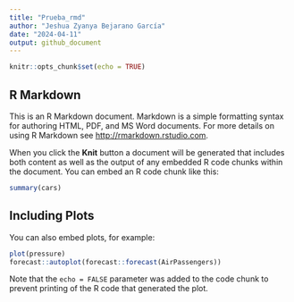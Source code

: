 ---
title: "Prueba_rmd"
author: "Jeshua Zyanya Bejarano García"
date: "2024-04-11"
output: github_document
---

```{r setup, include=FALSE}
knitr::opts_chunk$set(echo = TRUE)
```

## R Markdown

This is an R Markdown document. Markdown is a simple formatting syntax for authoring HTML, PDF, and MS Word documents. For more details on using R Markdown see <http://rmarkdown.rstudio.com>.

When you click the **Knit** button a document will be generated that includes both content as well as the output of any embedded R code chunks within the document. You can embed an R code chunk like this:

```{r cars}
summary(cars)
```

## Including Plots

You can also embed plots, for example:

```{r pressure, echo=FALSE}
plot(pressure)
forecast::autoplot(forecast::forecast(AirPassengers))
```

Note that the `echo = FALSE` parameter was added to the code chunk to prevent printing of the R code that generated the plot.
